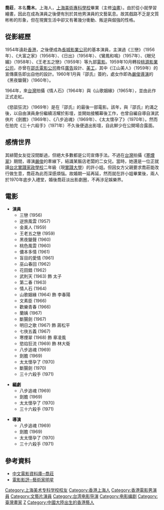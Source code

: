 {{For|同名建制镇|乔庄镇}}
{{藝人
|姓名 = 喬莊
|類型 = 男演員
|圖片 = 
|圖片尺寸 = 
|圖片簡介 = 
|原名 = 喬木
|國籍 = {{ROC}}
|暱稱 = 藝術家明星
|民族 = 
|籍貫 =  [[上海|上海]]
|出生日期 = 1934年1月19日
|逝世日期 = {{death date and age|2008|8|4|1934|1|19}}
|語言 = [[普通話|普通話]]、[[上海話|上海話]]
|身高 = 
|體重 = 
|出生地 = {{ROC|上海市}}
|教育程度 = [[上海美術專科學校|上海美術專科學校]]
|出道作 = [[黑夜鎗聲|黑夜鎗聲]]
|出道日期 = 1960年
|代表作 = [[情人石|情人石]]（1964）、[[山歌姻緣|山歌姻緣]]（1965）
|活躍年代 = 1956年～1971年
|經紀公司 = 
|網站 = 
}}
'''喬莊'''{{BD|1934年|12月28日|2008年|8月4日}}，本名'''喬木'''。上海人，[[上海美術專科學校|上海美術專科學校]]畢業（主修[[油畫|油畫]]）。由於從小就學習繪畫，因此在成為演員之後便有別於其他男演員的文藝氣息。故其戲路不乏是文質彬彬的形象，但在現實生活中卻又有著幾分衝動、叛逆與倔強的性格。

==從影經歷==
1954年遠赴[[香港|香港]]，之後便成為[[長城影業公司|長城影業公司]]的基本演員，主演過《三戀》（1956年）、《大富之家》（1956年）、《日出》（1956年）、《鸞鳳和鳴》（1957年）、《眼兒媚》（1958年）、《王老五之戀》（1959年）等九部[[電影|電影]]。1959年10月轉投[[桃源影業公司|桃源影業公司]]，亦曾在[[邵氏電影公司|邵氏電影公司]]擔任[[廣告|廣告]]設計、[[美工|美工]]，其中《江山美人》（1959年）的宣傳廣告即出自他的設計。1960年1月與『邵氏』簽約，處女作即為[[嚴俊|嚴俊]][[導演|導演]]的《黑夜鎗聲》（1960年）。

1964年，來[[台灣|台灣]]拍攝《情人石》（1964年）與《山歌姻緣》（1965年），並由此作正式走紅。

《慾燄狂流》（1969年）是在『邵氏』的最後一部電影。該年，與『邵氏』約滿之後，以自由演員身份繼續活耀於影壇，並開始接觸幕後工作，也曾自編自導自演武俠片《劍膽》（1969年）、《八步追魂》（1969年）、《太太懷孕了》（1970年）。然而在拍完《三十六殺手》（1971年）不久後便退出影壇，自此鮮少在公開場合露面。

==感情世界==
其緋聞女友從沒間斷過，但絕大多數都是公司宣傳手法。不過在[[台灣|台灣]]拍攝《[[寒煙翠|寒煙翠]]》期間，導演[[嚴俊|嚴俊]]的牽線下，結識某飯店老闆的二女兒。當時，她還是一位正就讀[[台北|台北]][[實踐大學|實踐家政學校]]二年級（現[[實踐大學|實踐大學]]）的許小姐。但因女方父親要求喬莊能改行做生意，喬莊為此而深感煩惱。故婚期一延再延，然而就在許小姐畢業後，兩人於1970年底步入禮堂，婚後喬莊淡出影劇圈，不再涉足娛樂界。

==電影==
*'''演員'''
**三戀 (1956)
**逆旅風雲 (1957)
**金美人 (1959)
**王老五之戀 (1959)
**黑夜鎗聲 (1960)
**桃色風雲 (1960)
**儂本多情 (1961)
**盲目的愛情 (1961)
**巫山春回 (1962)
**花田錯 (1962)
**武則天 (1963) 飾 太子
**第二春 (1963)
**情人石 (1964)
**山歌姻緣 (1964) 飾 李春陽
**文素臣 (1966)
**歡樂青春 (1966)
**蘭姨 (1967)
**斷腸劍 (1967)
**明日之歌 (1967) 飾 蔣松平
**七俠五義 (1967)
**寒煙翠 (1968) 飾 章凌風
**慾焰狂流 (1969)  飾 林大衛
**八步追魂 (1969)
**劍膽 (1969)
**太太懷孕了 (1970)
**斷腸劍 (1970)
**三十六殺手 (1971)


*'''編劇'''
**八步追魂 (1969)
**劍膽 (1969)
**太太懷孕了 (1970)
**三十六殺手 (1971)


*'''導演'''
**八步追魂 (1969)
**劍膽 (1969)
**太太懷孕了 (1970)
**三十六殺手 (1971)

==參考資料==
*[http://www.dianying.com/ft/person/QiaoZhuang 中文電影資料庫─喬莊]{{Wayback|url=http://www.dianying.com/ft/person/QiaoZhuang |date=20201126015633 }}
*[http://movie.pchome.com.tw/movie_blog/review.htm?no=1320258294&sid=oldmovie&type=1 電影影評─藝術家明星]

{{DEFAULTSORT:Q}}
[[Category:上海美术专科学校校友|Category:上海美术专科学校校友]]
[[Category:香港上海人|Category:香港上海人]]
[[Category:香港電影男演員|Category:香港電影男演員]]
[[Category:文藝片演員|Category:文藝片演員]]
[[Category:台湾电影导演|Category:台湾电影导演]]
[[Category:电影编剧|Category:电影编剧]]
[[Category:臺灣畫家|Category:臺灣畫家]]
[[Category:喬姓|Z]]
[[Category:中國大陸出生的香港藝人|Category:中國大陸出生的香港藝人]]